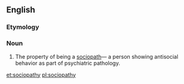 ==English==

===Etymology===
{{suffix|sociopath|y}}

===Noun===
{{en-noun|~|sociopathies}}

# The property of being a [[sociopath]]— a person showing antisocial behavior as part of psychiatric pathology.

[[et:sociopathy]]
[[pl:sociopathy]]